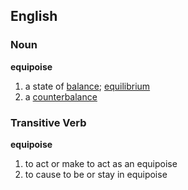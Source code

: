 == English ==

=== Noun ===
'''equipoise'''
# a state of [[balance]]; [[equilibrium]]
# a [[counterbalance]]

=== Transitive Verb ===
'''equipoise'''
# to act or make to act as an equipoise
# to cause to be or stay in equipoise